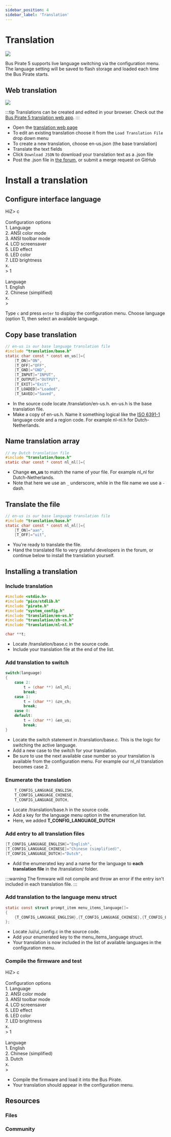 ```yaml
---
sidebar_position: 4
sidebar_label: 'Translation'
---
```


# Translation

![](./img/translate.png)

Bus Pirate 5 supports live language switching via the configuration menu. The language setting will be saved to flash storage and loaded each time the Bus Pirate starts.

## Web translation

![](./img/webtranslate.png)


:::tip
Translations can be created and edited in your browser. Check out the [Bus Pirate 5 translation web app](pathname:///translate.html).
:::

- Open the [translation web page](pathname:///translate.html)
- To edit an existing translation choose it from the ```Load Translation File``` drop down menu
- To create a new translation, choose en-us.json (the base translation)
- Translate the text fields
- Click ```Download JSON``` to download your translation text as a .json file
- Post the .json file in [the forum](https://forum.buspirate.com), or submit a merge request on GitHub

# Install a translation

## Configure interface language

<BrowserWindow>
<span className="bp-prompt">HiZ></span> c<br/>
<span className="bp-info"><br/>
<span className="bp-info">Configuration options</span></span><br/>
 1. <span className="bp-info">Language</span><br/>
 2. <span className="bp-info">ANSI color mode</span><br/>
 3. <span className="bp-info">ANSI toolbar mode</span><br/>
 4. <span className="bp-info">LCD screensaver</span><br/>
 5. <span className="bp-info">LED effect</span><br/>
 6. <span className="bp-info">LED color</span><br/>
 7. <span className="bp-info">LED brightness</span><br/>
 x. <span className="bp-info"></span><br/>
<span className="bp-prompt"> ></span> 1<br/>
<br/>
<span className="bp-info">Language</span><br/>
 1. <span className="bp-info">English</span><br/>
 2. <span className="bp-info">Chinese (simplified)</span><br/>
 x. <span className="bp-info"></span><br/>
<span className="bp-prompt"> ></span> <br/>
</BrowserWindow>

Type ```c``` and press ```enter``` to display the configuration menu. Choose language (option 1), then select an available language.

## Copy base translation
```c {3}
// en-us is our base language translation file
#include "translation/base.h"
static char const * const en_us[]={
	[T_ON]="ON",
	[T_OFF]="OFF",
	[T_GND]="GND",
	[T_INPUT]="INPUT",
	[T_OUTPUT]="OUTPUT",
	[T_EXIT]="Exit",
	[T_LOADED]="Loaded",
	[T_SAVED]="Saved",
```

- In the source code locate /translation/en-us.h. en-us.h is the base translation file.
- Make a copy of en-us.h. Name it something logical like the [ISO 6391-1](https://en.wikipedia.org/wiki/List_of_ISO_639-1_codes) language code and a region code. For example nl-nl.h for Dutch-Netherlands.

## Name translation array
```c {3}
// my Dutch translation file
#include "translation/base.h"
static char const * const nl_nl[]={
```
- Change **en_us** to match the name of your file. For example nl_nl for Dutch-Netherlands.
- Note that here we use an ```_``` underscore, while in the file name we use a ```-``` dash.

## Translate the file
```c
// en-us is our base language translation file
#include "translation/base.h"
static char const * const nl_nl[]={
	[T_ON]="aan",
	[T_OFF]="uit",
```
- You're ready to translate the file.
- Hand the translated file to very grateful developers in the forum, or continue below to install the translation yourself.


## Installing a translation

### Include translation
```c {7}
#include <stdio.h>
#include "pico/stdlib.h"
#include "pirate.h"
#include "system_config.h"
#include "translation/en-us.h"
#include "translation/zh-cn.h"
#include "translation/nl-nl.h"

char **t;
```
- Locate /translation/base.c in the source code.
- Include your translation file at the end of the list.

### Add translation to switch
```c {3-5}
switch(language)
{
    case 2:
        t = (char **) &nl_nl;
        break;       
    case 1:
        t = (char **) &zn_ch;
        break;
    case 0:
    default:
        t = (char **) &en_us;
        break;
}
```
- Locate the switch statement in /translation/base.c. This is the logic for switching the active language.
- Add a new case to the switch for your translation.  
- Be sure to use the next available case number so your translation is available from the configuration menu. For example our nl_nl translation becomes case 2.

### Enumerate the translation
```c {3}
	T_CONFIG_LANGUAGE_ENGLISH,
	T_CONFIG_LANGUAGE_CHINESE,
    T_CONFIG_LANGUAGE_DUTCH,
```
- Locate /translation/base.h in the source code.
- Add a key for the language menu option in the enumeration list.
- Here, we added **T_CONFIG_LANGUAGE_DUTCH**

### Add entry to all translation files
```c {3}
[T_CONFIG_LANGUAGE_ENGLISH]="English",
[T_CONFIG_LANGUAGE_CHINESE]="Chinese (simplified)",
[T_CONFIG_LANGUAGE_DUTCH]="Dutch",
```
- Add the enumerated key and a name for the language to **each translation file** in the /translation/ folder.

:::warning
The firmware will not compile and throw an error if the entry isn't included in each translation file.
:::

### Add translation to the language menu struct

```c {3}
static const struct prompt_item menu_items_language[]=
{
    {T_CONFIG_LANGUAGE_ENGLISH},{T_CONFIG_LANGUAGE_CHINESE},{T_CONFIG_LANGUAGE_DUTCH}
};
```
- Locate /ui/ui_config.c in the source code.
- Add your enumerated key to the menu_items_language struct. 
- Your translation is now included in the list of available languages in the configuration menu.

### Compile the firmware and test

<BrowserWindow>
<span className="bp-prompt">HiZ></span> c<br/>
<span className="bp-info"><br/>
<span className="bp-info">Configuration options</span></span><br/>
 1. <span className="bp-info">Language</span><br/>
 2. <span className="bp-info">ANSI color mode</span><br/>
 3. <span className="bp-info">ANSI toolbar mode</span><br/>
 4. <span className="bp-info">LCD screensaver</span><br/>
 5. <span className="bp-info">LED effect</span><br/>
 6. <span className="bp-info">LED color</span><br/>
 7. <span className="bp-info">LED brightness</span><br/>
 x. <span className="bp-info"></span><br/>
<span className="bp-prompt"> ></span> 1<br/>
<br/>
<span className="bp-info">Language</span><br/>
 1. <span className="bp-info">English</span><br/>
 2. <span className="bp-info">Chinese (simplified)</span><br/>
 3. <span className="bp-info">Dutch</span><br/>
 x. <span className="bp-info"></span><br/>
<span className="bp-prompt"> ></span> <br/>
</BrowserWindow>

- Compile the firmware and load it into the Bus Pirate.
- Your translation should appear in the configuration menu.

## Resources

### Files

<FooterFiles/>

### Community

<FooterCommunity/>